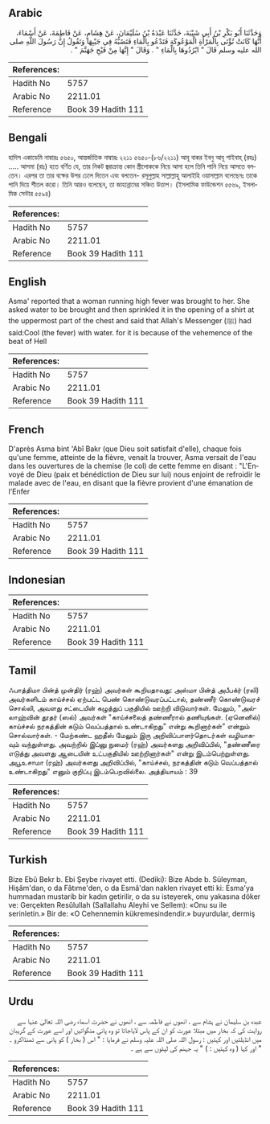 ## Arabic


<div dir="rtl" lang="ar" style={{fontSize:'larger',backgroundColor:'#f8f9fa',padding:20}}>
وَحَدَّثَنَا أَبُو بَكْرِ بْنُ أَبِي شَيْبَةَ، حَدَّثَنَا عَبْدَةُ بْنُ سُلَيْمَانَ، عَنْ هِشَامٍ، عَنْ فَاطِمَةَ، عَنْ أَسْمَاءَ، أَنَّهَا كَانَتْ تُؤْتَى بِالْمَرْأَةِ الْمَوْعُوكَةِ فَتَدْعُو بِالْمَاءِ فَتَصُبُّهُ فِي جَيْبِهَا وَتَقُولُ إِنَّ رَسُولَ اللَّهِ صلى الله عليه وسلم قَالَ ‏"‏ ابْرُدُوهَا بِالْمَاءِ ‏"‏ ‏.‏ وَقَالَ ‏"‏ إِنَّهَا مِنْ فَيْحِ جَهَنَّمَ ‏"‏ ‏.‏
</div>
<div style={{backgroundColor:'#f8f9fa',padding:20, marginBottom: 10}}><table> <thead> <tr> <th>References:</th> <th></th> </tr> </thead> <tbody><tr><td>Hadith No</td><td>5757</td></tr><tr><td>Arabic No</td><td>2211.01</td></tr><tr><td>Reference</td><td>Book 39 Hadith 111</td></tr></tbody></table></div>

## Bengali


<div dir="ltr" lang="bn" style={{fontSize:'larger',backgroundColor:'#f8f9fa',padding:20}}>
হাদিস একাডেমি নাম্বারঃ ৫৬৫০, আন্তর্জাতিক নাম্বারঃ ২২১১ ৫৬৫০-(৮৬/২২১১) আবূ বাকর ইবনু আবূ শাইবাহ্ (রহঃ) ..... আসমা (রাঃ) হতে বর্ণিত যে, তার নিকট জ্বরাক্রান্ত কোন স্ত্রীলোককে নিয়ে আসা হলে তিনি পানি নিয়ে আসতে বলতেন। এরপর তা তার বক্ষের উপর ঢেলে দিতেন এবং বলতেন- রসূলুল্লাহ সাল্লাল্লাহু আলাইহি ওয়াসাল্লাম বলেছেনঃ তাকে পানি দিয়ে শীতল করো। তিনি আরও বলেছেন, তা জাহান্নামের সঞ্চিত উত্তাপ। (ইসলামিক ফাউন্ডেশন ৫৫৬৯, ইসলামিক সেন্টার ৫৫৯৪)
</div>
<div style={{backgroundColor:'#f8f9fa',padding:20, marginBottom: 10}}><table> <thead> <tr> <th>References:</th> <th></th> </tr> </thead> <tbody><tr><td>Hadith No</td><td>5757</td></tr><tr><td>Arabic No</td><td>2211.01</td></tr><tr><td>Reference</td><td>Book 39 Hadith 111</td></tr></tbody></table></div>

## English


<div dir="ltr" lang="en" style={{fontSize:'larger',backgroundColor:'#f8f9fa',padding:20}}>
Asma' reported that a woman running high fever was brought to her. She asked water to be brought and then sprinkled it in the opening of a shirt at the uppermost part of the chest and said that Allah's Messenger (ﷺ) had said:Cool (the fever) with water. for it is because of the vehemence of the beat of Hell
</div>
<div style={{backgroundColor:'#f8f9fa',padding:20, marginBottom: 10}}><table> <thead> <tr> <th>References:</th> <th></th> </tr> </thead> <tbody><tr><td>Hadith No</td><td>5757</td></tr><tr><td>Arabic No</td><td>2211.01</td></tr><tr><td>Reference</td><td>Book 39 Hadith 111</td></tr></tbody></table></div>

## French


<div dir="ltr" lang="fr" style={{fontSize:'larger',backgroundColor:'#f8f9fa',padding:20}}>
D'après Asma bint 'Abî Bakr (que Dieu soit satisfait d'elle), chaque fois qu'une femme, atteinte de la fièvre, venait la trouver, Asma versait de l'eau dans les ouvertures de la chemise (le col) de cette femme en disant : "L'Envoyé de Dieu (paix et bénédiction de Dieu sur lui) nous enjoint de refroidir le malade avec de l'eau, en disant que la fièvre provient d'une émanation de l'Enfer
</div>
<div style={{backgroundColor:'#f8f9fa',padding:20, marginBottom: 10}}><table> <thead> <tr> <th>References:</th> <th></th> </tr> </thead> <tbody><tr><td>Hadith No</td><td>5757</td></tr><tr><td>Arabic No</td><td>2211.01</td></tr><tr><td>Reference</td><td>Book 39 Hadith 111</td></tr></tbody></table></div>

## Indonesian


<div dir="ltr" lang="id" style={{fontSize:'larger',backgroundColor:'#f8f9fa',padding:20}}>

</div>
<div style={{backgroundColor:'#f8f9fa',padding:20, marginBottom: 10}}><table> <thead> <tr> <th>References:</th> <th></th> </tr> </thead> <tbody><tr><td>Hadith No</td><td>5757</td></tr><tr><td>Arabic No</td><td>2211.01</td></tr><tr><td>Reference</td><td>Book 39 Hadith 111</td></tr></tbody></table></div>

## Tamil


<div dir="ltr" lang="ta" style={{fontSize:'larger',backgroundColor:'#f8f9fa',padding:20}}>
ஃபாத்திமா பின்த் முன்திர் (ரஹ்) அவர்கள் கூறியதாவது: அஸ்மா பின்த் அபீபக்ர் (ரலி) அவர்களிடம் காய்ச்சல் ஏற்பட்ட பெண் கொண்டுவரப்பட்டால், தண்ணீர் கொண்டுவரச் சொல்லி, அவளது சட்டையின் கழுத்துப் பகுதியில் ஊற்றி விடுவார்கள். மேலும், "அல்லாஹ்வின் தூதர் (ஸல்) அவர்கள் "காய்ச்சலைத் தண்ணீரால் தணியுங்கள். (ஏனெனில்) காய்ச்சல் நரகத்தின் கடும் வெப்பத்தால் உண்டாகிறது" என்று கூறினார்கள்" என்றும் சொல்வார்கள். - மேற்கண்ட ஹதீஸ் மேலும் இரு அறிவிப்பாளர்தொடர்கள் வழியாகவும் வந்துள்ளது. அவற்றில் இப்னு நுமைர் (ரஹ்) அவர்களது அறிவிப்பில், "தண்ணீரை எடுத்து அவளது ஆடையின் உட்பகுதியில் ஊற்றினார்கள்" என்று இடம்பெற்றுள்ளது. அபூஉசாமா (ரஹ்) அவர்களது அறிவிப்பில், "காய்ச்சல், நரகத்தின் கடும் வெப்பத்தால் உண்டாகிறது" எனும் குறிப்பு இடம்பெறவில்லை. அத்தியாயம் : 39
</div>
<div style={{backgroundColor:'#f8f9fa',padding:20, marginBottom: 10}}><table> <thead> <tr> <th>References:</th> <th></th> </tr> </thead> <tbody><tr><td>Hadith No</td><td>5757</td></tr><tr><td>Arabic No</td><td>2211.01</td></tr><tr><td>Reference</td><td>Book 39 Hadith 111</td></tr></tbody></table></div>

## Turkish


<div dir="ltr" lang="tr" style={{fontSize:'larger',backgroundColor:'#f8f9fa',padding:20}}>
Bize Ebû Bekr b. Ebi Şeybe rivayet etti. (Dediki): Bize Abde b. Süleyman, Hişâm'dan, o da Fâtıme'den, o da Esmâ'dan naklen rivayet etti ki: Esma'ya hummadan mustarib bir kadın getirilir, o da su isteyerek, onu yakasına döker ve: Gerçekten Resûlullah (Sallallahu Aleyhi ve Sellem): «Onu su ile serinletin.» Bir de: «O Cehennemin kükremesindendir.» buyurdular, dermiş
</div>
<div style={{backgroundColor:'#f8f9fa',padding:20, marginBottom: 10}}><table> <thead> <tr> <th>References:</th> <th></th> </tr> </thead> <tbody><tr><td>Hadith No</td><td>5757</td></tr><tr><td>Arabic No</td><td>2211.01</td></tr><tr><td>Reference</td><td>Book 39 Hadith 111</td></tr></tbody></table></div>

## Urdu


<div dir="rtl" lang="ur" style={{fontSize:'larger',backgroundColor:'#f8f9fa',padding:20}}>
عبدہ بن سلیمان نے ہشام سے ، انھوں نے فاطمہ سے ، انھوں نے حضرت اسماء رضی اللہ تعالیٰ عنہا سے روایت کی کہ بخار میں مبتلا عورت کو ان کے پاس لایاجاتا تو وہ پانی منگواتیں اور اسے عورت کے گریبان میں انڈیلتیں اور کہتیں : رسول اللہ صلی اللہ علیہ وسلم نے فرمایا : " اس ( بخار ) کو پانی سے ٹھنڈاکرو ۔ " اور کہا ( وہ کہتیں : ) " یہ جہنم کی لپٹوں سے ہے ۔
</div>
<div style={{backgroundColor:'#f8f9fa',padding:20, marginBottom: 10}}><table> <thead> <tr> <th>References:</th> <th></th> </tr> </thead> <tbody><tr><td>Hadith No</td><td>5757</td></tr><tr><td>Arabic No</td><td>2211.01</td></tr><tr><td>Reference</td><td>Book 39 Hadith 111</td></tr></tbody></table></div>